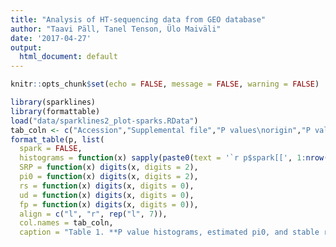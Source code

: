 ```yaml
---
title: "Analysis of HT-sequencing data from GEO database"
author: "Taavi Päll, Tanel Tenson, Ülo Maiväli"
date: '2017-04-27'
output:
  html_document: default
---
```


```r
knitr::opts_chunk$set(echo = FALSE, message = FALSE, warning = FALSE)
```


```r
library(sparklines)
library(formattable)
load("data/sparklines2_plot-sparks.RData")
tab_coln <- c("Accession","Supplemental file","P values\norigin","P value\nhistogram","SRP", "pi0","Effects in\nreplication\nstudy","Undis\ncovered","FP")
format_table(p, list(
  spark = FALSE,
  histograms = function(x) sapply(paste0(text = '`r p$spark[[', 1:nrow(p), ']]`'), function(md) knitr::knit(text = md, quiet = T)),
  SRP = function(x) digits(x, digits = 2),
  pi0 = function(x) digits(x, digits = 2),
  rs = function(x) digits(x, digits = 0),
  ud = function(x) digits(x, digits = 0),
  fp = function(x) digits(x, digits = 0)),
  align = c("l", "r", rep("l", 7)),
  col.names = tab_coln,
  caption = "Table 1. **P value histograms, estimated pi0, and stable retrospective power (SRP)**. P values are from likelihood ratio tests where full model formula was compared against intercept-only formula. SRP was calculated using FDR threshold of 0.05. pi0, the proportion of true null effects. FP, estimated number of false positives. NA, no effects (pi0 = 1), power calculation not meaningful. P value histogram coloring is based on unsupervised clustering of empirical cumulative distribution function values at histogram bins.")
```

